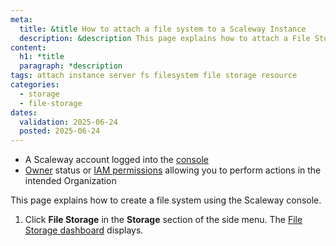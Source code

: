 ```yaml
---
meta:
  title: &title How to attach a file system to a Scaleway Instance
  description: &description This page explains how to attach a File Storage file system to Scaleway Instances
content:
  h1: *title
  paragraph: *description
tags: attach instance server fs filesystem file storage resource
categories:
  - storage
  - file-storage
dates:
  validation: 2025-06-24
  posted: 2025-06-24
---
```



<Requirements />

- A Scaleway account logged into the [console](https://console.scaleway.com)
- [Owner](/iam/concepts/#owner) status or [IAM permissions](/iam/concepts/#permission) allowing you to perform actions in the intended Organization

This page explains how to create a file system using the Scaleway console.

1. Click **File Storage** in the **Storage** section of the side menu. The [File Storage dashboard](https://console.scaleway.com/file-storage/) displays.